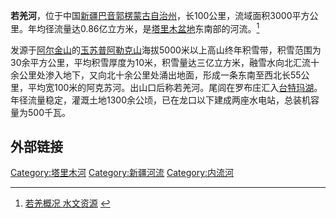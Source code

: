 {{Infobox river
|name=若羌河
|image=
|map=
|length=100公里
|source1_elevation=5000+米
|discharge1_avg=
|basin_size=3000平方公里
|source1_location=[[阿尔金山|阿尔金山]]
|mouth_location=[[台特玛湖|台特玛湖]]
|basin_countries={{CHN}}新疆
}}

'''若羌河'''，位于中国[[新疆|新疆]][[巴音郭楞蒙古自治州|巴音郭楞蒙古自治州]]，长100公里，流域面积3000平方公里。年均径流量达0.86亿立方米，是[[塔里木盆地|塔里木盆地]]东南部的河流。<ref>[http://www.loulan.gov.cn/Htm/ruoqianggaikuang/2007-2/13/200702131202819.htm 若羌概况 水文资源] {{webarchive|url=https://web.archive.org/web/20130424134525/http://www.loulan.gov.cn/Htm/ruoqianggaikuang/2007-2/13/200702131202819.htm |date=2013-04-24 }}</ref>

发源于[[阿尔金山|阿尔金山]]的[[玉苏普阿勒克山|玉苏普阿勒克山]]海拔5000米以上高山终年积雪带，积雪范围为30余平方公里，平均积雪厚度为10米，积雪量达三亿立方米，融雪水向北汇流十余公里处渗入地下，又向北十余公里处涌出地面，形成一条东南至西北长55公里，平均宽100米的阿克苏河。出山口后称若羌河。尾闾在罗布庄汇入[[台特玛湖|台特玛湖]]。年径流量稳定，灌溉土地1300余公顷，已在龙口以下建成两座水电站，总装机容量为500千瓦。

==外部链接==
<references/>

{{塔里木河水系}}
{{DEFAULTSORT:Qar}}
[[Category:塔里木河|Category:塔里木河]]
[[Category:新疆河流|Category:新疆河流]]   
[[Category:内流河|Category:内流河]]

{{PRChina-geo-stub}}